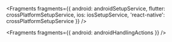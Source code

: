 
<Fragments
  fragments={{
    android: androidSetupService,
    flutter: crossPlatformSetupService,
    ios: iosSetupService,
    'react-native': crossPlatformSetupService
  }}
/>


<Fragments fragments={{ android: androidHandlingActions }} />
